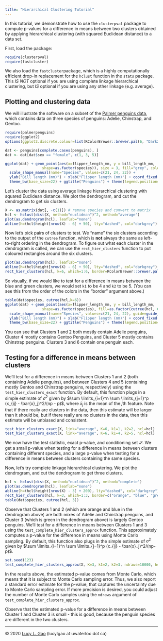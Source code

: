 ```yaml
---
title: "Hierarchical Clustering Tutorial"
---
```


In this tutorial, we demonstrate how to use the `clusterpval` package to compute p-values for a difference in means between two clusters obtained by applying hierarchical clustering (with squared Euclidean distance) to a data set. 

First, load the package: 
```r
require(clusterpval)
require(fastcluster)
```
We also load the `fastcluster `package, which is a highly computationally efficient drop-in replacement for the `hclust` function in the `stats` package. This *IS NOT* optional if you are using complete linkage hierarchical clustering, but *IS* optional if you are using any other linkage (e.g. average). 


## Plotting and clustering data
We will illustrate the software on a subset of the [Palmer penguins data](https://allisonhorst.github.io/palmerpenguins/articles/intro.html), which contains data on three species of penguins: Adelie, Chinstrap, and Gentoo.

```r
require(palmerpenguins)
require(ggplot2)
options(ggplot2.discrete.colour=list(RColorBrewer::brewer.pal(6, "Dark2")[c(6, 1, 5, 4, 3, 2)]))

dat <- penguins[complete.cases(penguins), ]
dat <- dat[dat$sex == "female", c(1, 3, 5)]

ggplot(dat) + geom_point(aes(x=flipper_length_mm, y = bill_length_mm, 
                 shape=as.factor(species)), size = 3, fill="grey", colour="black") + 
  scale_shape_manual(name="Species", values=c(21, 24, 22)) + 
  ylab("Bill length (mm)") + xlab("Flipper length (mm)") + coord_fixed() + 
  theme_bw(base_size=22) + ggtitle("Penguins") + theme(legend.position="right")
```

Let's cluster the data using average linkage hierarchical clustering with squared Euclidean distance. We plot the dendrogram, and cut the dendrogram to get six clusters.

```r
X <- as.matrix(dat[, -c(1)]) # remove species and convert to matrix
hcl <- hclust(dist(X, method="euclidean")^2, method="average") 
plot(as.dendrogram(hcl), leaflab="none")
abline(h=(hcl$height[nrow(X) - 6] + 50), lty="dashed", col="darkgrey")
```

Now let's pick pairs of clusters to test. We "name" the six clusters according to the output of the `cutree` function, which is **not** always the same as left-to-right ordering in the dendrogram. To figure out what each cluster in the dendrogram is called, we can use the `rect_hier_clusters` function to put coloured rectangles around the six clusters.

```r
plot(as.dendrogram(hcl), leaflab="none")
abline(h=(hcl$height[nrow(X) - 6] + 50), lty="dashed", col="darkgrey")
rect_hier_clusters(hcl, k=6, which=1:6, border=RColorBrewer::brewer.pal(6, "Dark2")[c(6, 1, 5, 4, 3, 2)])
```

So visually, if we would like to test for a difference in means between the blue and green clusters, we would set `k1` to be 4 and `k2` to be 5. (You can see this from the order of the colors in the "border" argument above.)

```r
table(dat$species, cutree(hcl,k=6))
ggplot(dat) + geom_point(aes(x=flipper_length_mm, y = bill_length_mm, 
                 shape=as.factor(species), fill=as.factor(cutree(hcl, 6))), size = 3, colour="black") + scale_fill_discrete(name="Clusters", guide=guide_legend(ncol=2, override.aes=list(shape=21))) + 
  scale_shape_manual(name="Species", values=c(21, 24, 22), guide=guide_legend(override.aes=list(fill="black"))) +
  ylab("Bill length (mm)") + xlab("Flipper length (mm)") + coord_fixed() + 
  theme_bw(base_size=22) + ggtitle("Penguins") + theme(legend.position="right") 
```

You can see that Clusters 1 and 2 both mostly contain Adelie penguins, Cluster 4 mostly contains Gentoo Penguins, and Cluster 5 mostly contains Chinstrap penguins. Clusters 3 and 6 contain one penguin each.

## Testing for a difference in means between clusters
We'll test for a difference in means between Clusters 1 and 2 (both containing Adelie penguins), and between Clusters 4 and 5 (containing mostly Gentoo and Chinstrap penguins, respectively) using the `test_hier_clusters_exact` function. By default, this function plugs in a simple estimate of $\sigma^2$ given by $\sum \limits_{i=1}^n \sum \limits_{j=1}^p (x_{ij} - \bar{x}_j)^2/(np - p)$, where $\bar{x}_j$ is the mean of the $j$th feature.  Note that if there really are clusters in the data, then this estimate will be larger than it should be, but if there really are no clusters in the data, then this estimate will be unbiased and consistent. 

```r
test_hier_clusters_exact(X, link="average", K=6, k1=1, k2=2, hcl=hcl)
test_hier_clusters_exact(X, link="average", K=6, k1=4, k2=5, hcl=hcl)
```

We now have the test statistic, exact p-value, and conditioning set $\mathcal{S}$. We get a small p-value when testing for a difference in means between clusters containing different species, and a large p-value when testing for a difference in means between clusters containing the same species. 

Now, let's try complete linkage hierarchical clustering. We plot the dendrogram, and cut the dendrogram to get three clusters. 

```r
hcl <- hclust(dist(X, method="euclidean")^2, method="complete") 
plot(as.dendrogram(hcl), leaflab="none")
abline(h=(hcl$height[nrow(X) - 3] + 200), lty="dashed", col="darkgrey")
rect_hier_clusters(hcl, k=3, which=1:3, border=c("orange", "blue", "green"))
table(dat$species, cutree(hcl, 3))
```

Observe that Clusters 1 and 2 (which are orange and blue in the dendrogram above) are both mixes of Adelie and Chinstrap penguins, and Cluster 3 (which is green in the dendrogram above) is largely Gentoo penguins. We'll test for a difference in means between Clusters 1 and 3 using the `test_complete_hier_clusters_approx` function. This approximately computes a p-value for the difference in means using Monte Carlo sampling. By default, this function also plugs in the simple estimate of $\sigma^2$ given by $\sum \limits_{i=1}^n \sum \limits_{j=1}^p (x_{ij} - \bar{x}_j)^2/(np-p)$. 

```r
set.seed(123)
test_complete_hier_clusters_approx(X, K=3, k1=2, k2=3, ndraws=10000, hcl=hcl)
```

In the results above, the estimated p-value comes from Monte Carlo, which means that it is subject to Monte Carlo sampling error. Thus, we also report a standard error estimate for the p-value, that captures the uncertainty due to Monte Carlo sampling error. If more precision is desired, you could adjust the number of Monte Carlo samples using the `ndraws` argument of `test_complete_hier_clusters_approx`. 

Observe that the estimated p-value for a difference in means between Cluster 1 and Cluster 3 is small - this is good, because the penguin species are different in the two clusters. 

---
© 2020 [Lucy L. Gao](http://www.lucylgao.com/) (lucylgao at uwaterloo dot ca)
